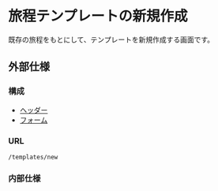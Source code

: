 
# 旅程テンプレートの新規作成

既存の旅程をもとにして、テンプレートを新規作成する画面です。

<ImageRow pc={pc} sp={sp} />

## 外部仕様

### 構成

- [ヘッダー](./header)
- [フォーム](./form)

### URL

`/templates/new`

### 内部仕様
